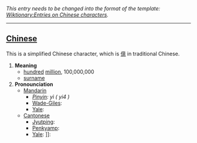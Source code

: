 ''This entry needs to be changed into the format of the template: [[Wiktionary:Entries on Chinese characters]].''
----

== [[Chinese]] ==

This is a simplified Chinese character, which is [[億]] in traditional Chinese.

#'''Meaning'''
#*[[hundred]] [[million]], 100,000,000
#*[[surname]]
#'''Pronounciation '''
#*[[Mandarin ]]
#**''[[Pinyin]]: yì ( yi4 )''
#**[[Wade-Giles]]: 
#**[[Yale]]: 
#*[[Cantonese]]
#**[[Jyutping]]: 
#**[[Penkyamp]]: 
#**[[Yale]]: ]]: